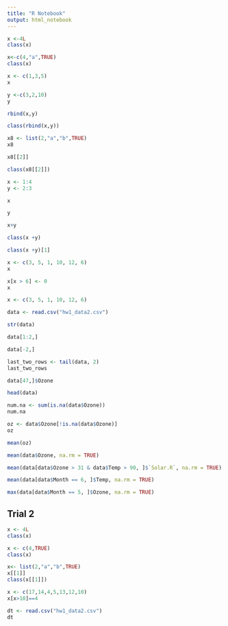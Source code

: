 ```yaml
---
title: "R Notebook"
output: html_notebook
---
```


```r
x <-4L 
class(x)
```

```r
x<-c(4,"a",TRUE)
class(x)
```

```r
x <- c(1,3,5)
x
```

```r
y <-c(3,2,10)
y
```
```r
rbind(x,y)
```
```r
class(rbind(x,y))
```


```r
x8 <- list(2,"a","b",TRUE)
x8
```
```r
x8[[2]]
```
```r
class(x8[[2]])
```

```r
x <- 1:4 
y <- 2:3 

```

```r
x
```
```r
y
```
```r
x+y
```

```r
class(x +y)
```
```r
class(x +y)[1]
```

```r
x <- c(3, 5, 1, 10, 12, 6)
x
```

```r
x[x > 6] <- 0
x
```
```r
x <- c(3, 5, 1, 10, 12, 6)

```

```r
data <- read.csv("hw1_data2.csv")
```

```r
str(data)
```

```r
data[1:2,]
```

```r
data[-2,]
```

```r
last_two_rows <- tail(data, 2)
last_two_rows
```

```r
data[47,]$Ozone
```

```r
head(data)
```

```r
num.na <- sum(is.na(data$Ozone))
num.na
```
```r
oz <- data$Ozone[!is.na(data$Ozone)]
oz
```

```r
mean(oz)
```

```r
mean(data$Ozone, na.rm = TRUE)
```

```r
mean(data[data$Ozone > 31 & data$Temp > 90, ]$`Solar.R`, na.rm = TRUE)
```

```r
mean(data[data$Month == 6, ]$Temp, na.rm = TRUE)
```

```r
max(data[data$Month == 5, ]$Ozone, na.rm = TRUE)
```

## Trial 2

```r
x <- 4L
class(x)
```

```r
x <- c(4,TRUE)
class(x)
```
```r
x<- list(2,"a","b",TRUE)
x[[1]]
class(x[[1]])
```

```r
x <- c(17,14,4,5,13,12,10)
x[x>10]==4
```

```r
dt <- read.csv("hw1_data2.csv")
dt
```

